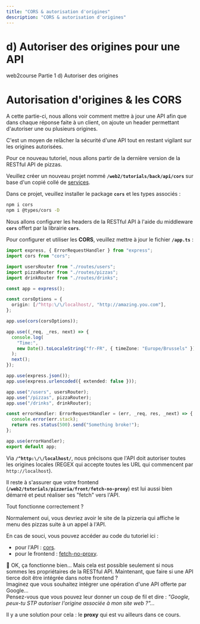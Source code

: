 ```yaml
---
title: "CORS & autorisation d'origines"
description: "CORS & autorisation d'origines"
---
```


# d) Autoriser des origines pour une API

<InternalPageMenu>
  <PathViewer>
    <PathViewerItem to="/"> web2course </PathViewerItem>
    <PathViewerItem to="/part1"> Partie 1 </PathViewerItem>
    <PathViewerItem selected> d) Autoriser des origines </PathViewerItem>
  </PathViewer>
</InternalPageMenu>


# Autorisation d'origines & les CORS

A cette partie-ci, nous allons voir comment mettre à jour une API afin que dans chaque réponse faite à un client, on ajoute un header permettant d'autoriser une ou plusieurs origines.

C'est un moyen de relâcher la sécurité d'une API tout en restant vigilant sur les origines autorisées.

Pour ce nouveau tutoriel, nous allons partir de la dernière version de la RESTful API de pizzas.

Veuillez créer un nouveau projet nommé **`/web2/tutorials/back/api/cors`** sur base d'un copié collé de [services](https://github.com/e-vinci/ts-demos/tree/main/back/api/services).

Dans ce projet, veuillez installer le package **`cors`** et les types associés :

```bash
npm i cors
npm i @types/cors -D
```

Nous allons configurer les headers de la RESTful API à l'aide du middleware **`cors`** offert par la librairie **`cors`**.

Pour configurer et utiliser les **CORS**, veuillez mettre à jour le fichier **`/app.ts`** :

```ts numbered highlighting="2,10-12,14"
import express, { ErrorRequestHandler } from "express";
import cors from "cors";

import usersRouter from "./routes/users";
import pizzaRouter from "./routes/pizzas";
import drinkRouter from "./routes/drinks";

const app = express();

const corsOptions = {
  origin: [/^http:\/\/localhost/, "http://amazing.you.com"],
};

app.use(cors(corsOptions));

app.use((_req, _res, next) => {
  console.log(
    "Time:",
    new Date().toLocaleString("fr-FR", { timeZone: "Europe/Brussels" })
  );
  next();
});

app.use(express.json());
app.use(express.urlencoded({ extended: false }));

app.use("/users", usersRouter);
app.use("/pizzas", pizzaRouter);
app.use("/drinks", drinkRouter);

const errorHandler: ErrorRequestHandler = (err, _req, res, _next) => {
  console.error(err.stack);
  return res.status(500).send("Something broke!");
};

app.use(errorHandler);
export default app;
```

Via **`/^http:\/\/localhost/`**, nous précisons que l'API doit autoriser toutes les origines locales (REGEX qui accepte toutes les URL qui commencent par `http://localhost`).

Il reste à s'assurer que votre frontend (**`/web2/tutorials/pizzeria/front/fetch-no-proxy`**) est lui aussi bien démarré et peut réaliser ses "fetch" vers l'API.

Tout fonctionne correctement ?

Normalement oui, vous devriez avoir le site de la pizzeria qui affiche le menu des pizzas suite à un appel à l'API.

En cas de souci, vous pouvez accéder au code du tutoriel ici :
- pour l'API : [cors](https://github.com/e-vinci/ts-demos/tree/main/back/api/cors).
- pour le frontend :
  [fetch-no-proxy](https://github.com/e-vinci/ts-demos/tree/main/front/fetch-no-proxy).

💭 OK, ça fonctionne bien... Mais cela est possible seulement si nous sommes les propriétaires de la RESTful API. Maintenant, que faire si une API tierce doit être intégrée dans notre frontend ?  
Imaginez que vous souhaitez intégrer une opération d'une API offerte par Google...  
Pensez-vous que vous pouvez leur donner un coup de fil et dire : *"Google, peux-tu STP autoriser l'origine associée à mon site web ?"...*  

Il y a une solution pour cela : le **proxy** qui est vu ailleurs dans ce cours.